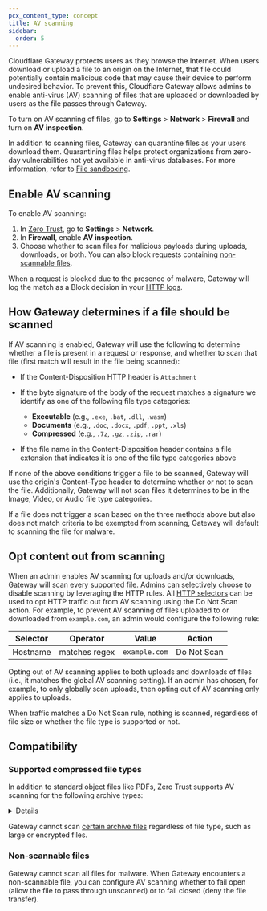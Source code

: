 ```yaml
---
pcx_content_type: concept
title: AV scanning
sidebar:
  order: 5
---
```



Cloudflare Gateway protects users as they browse the Internet. When users download or upload a file to an origin on the Internet, that file could potentially contain malicious code that may cause their device to perform undesired behavior. To prevent this, Cloudflare Gateway allows admins to enable anti-virus (AV) scanning of files that are uploaded or downloaded by users as the file passes through Gateway.

To turn on AV scanning of files, go to **Settings** > **Network** > **Firewall** and turn on **AV inspection**.

In addition to scanning files, Gateway can quarantine files as your users download them. Quarantining files helps protect organizations from zero-day vulnerabilities not yet available in anti-virus databases. For more information, refer to [File sandboxing](/cloudflare-one/policies/gateway/http-policies/file-sandboxing/).

## Enable AV scanning

To enable AV scanning:

1. In [Zero Trust](https://one.dash.cloudflare.com), go to **Settings** > **Network**.
2. In **Firewall**, enable **AV inspection**.
3. Choose whether to scan files for malicious payloads during uploads, downloads, or both. You can also block requests containing [non-scannable files](#non-scannable-files).

When a request is blocked due to the presence of malware, Gateway will log the match as a Block decision in your [HTTP logs](/cloudflare-one/insights/logs/gateway-logs/#http-logs).

## How Gateway determines if a file should be scanned

If AV scanning is enabled, Gateway will use the following to determine whether a file is present in a request or response, and whether to scan that file (first match will result in the file being scanned):

- If the Content-Disposition HTTP header is `Attachment`

- If the byte signature of the body of the request matches a signature we identify as one of the following file type categories:

  - **Executable** (e.g., `.exe`, `.bat`, `.dll`, `.wasm`)
  - **Documents** (e.g., `.doc`, `.docx`, `.pdf`, `.ppt`, `.xls`)
  - **Compressed** (e.g., `.7z`, `.gz`, `.zip`, `.rar`)

- If the file name in the Content-Disposition header contains a file extension that indicates it is one of the file type categories above

If none of the above conditions trigger a file to be scanned, Gateway will use the origin's Content-Type header to determine whether or not to scan the file. Additionally, Gateway will not scan files it determines to be in the Image, Video, or Audio file type categories.

If a file does not trigger a scan based on the three methods above but also does not match criteria to be exempted from scanning, Gateway will default to scanning the file for malware.

## Opt content out from scanning

When an admin enables AV scanning for uploads and/or downloads, Gateway will scan every supported file. Admins can selectively choose to disable scanning by leveraging the HTTP rules. All [HTTP selectors](/cloudflare-one/policies/gateway/http-policies/#selectors) can be used to opt HTTP traffic out from AV scanning using the Do Not Scan action. For example, to prevent AV scanning of files uploaded to or downloaded from `example.com`, an admin would configure the following rule:

| Selector | Operator      | Value         | Action      |
| -------- | ------------- | ------------- | ----------- |
| Hostname | matches regex | `example.com` | Do Not Scan |

Opting out of AV scanning applies to both uploads and downloads of files (i.e., it matches the global AV scanning setting). If an admin has chosen, for example, to only globally scan uploads, then opting out of AV scanning only applies to uploads.

When traffic matches a Do Not Scan rule, nothing is scanned, regardless of file size or whether the file type is supported or not.

## Compatibility

### Supported compressed file types

In addition to standard object files like PDFs, Zero Trust supports AV scanning for the following archive types:

<Details header="Supported compressed file types">

- 7-Zip
- 7-Zip SFX
- ACE
- ACE SFX
- AutoHotkey
- AutoIt
- BASE64
- BZ2
- CHM Help Files
- CPIO SVR4
- Chrome Extension (CRX) Package Format
- eXtensible ARchive format (XAR)
- GZIP compressed files
- ISO 9660
- Inno Setup
- Indigo Rose Setup Factory
- Java ARchive
- LZH/LHA
- MacBinary
- MIME base64
- MSCOMPRESS
- Microsoft CAB
- Microsoft TNEF
- NSIS Nullsoft Installer
- Office Legacy XML
- PGP signed message, document, etc.
- RPM
- RAR
- SAPCar
- Self-extracting ARJ
- Self-extracting CA
- Self-extracting LZH/LHA
- Self-extracting RAR
- Self-extracting ZIP
- Smart Install Maker
- TAR
- UUE and XXE compressed files
- Windows Imaging File (WIM)
- XE compressed files (UUE and XXE)
- XZ file format
- ZIP
- ZOO

</Details>

Gateway cannot scan [certain archive files](#non-scannable-files) regardless of file type, such as large or encrypted files.

### Non-scannable files

Gateway cannot scan all files for malware. When Gateway encounters a non-scannable file, you can configure AV scanning whether to fail open (allow the file to pass through unscanned) or to fail closed (deny the file transfer).

<Render file="gateway/nonscannable-files" />

